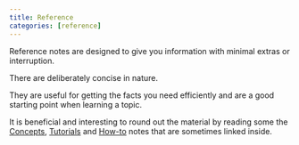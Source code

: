 ```yaml
---
title: Reference
categories: [reference]
---
```


Reference notes are designed to give you information
with minimal extras or interruption.

There are deliberately concise in nature.

They are useful for getting the facts you need efficiently
and are a good starting point when learning a topic.

It is beneficial and interesting to round out the material
by reading some the 
[Concepts](../Concepts/concepts.qmd),
[Tutorials](../Concepts/concepts.qmd) and
[How-to](../Concepts/concepts.qmd) 
notes that are sometimes linked inside.
